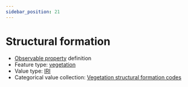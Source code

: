 ```yaml
---
sidebar_position: 21
---
```



# Structural formation

- [Observable property](/viewers/dawe-vocabs?uri=https://linked.data.gov.au/def/nrm/103f26cb-0194-45d2-8b1a-e18e1da6df2b) definition
- Feature type: [vegetation](http://linked.data.gov.au/def/tern-cv/2be2d5ce-ca9d-4dff-8e79-948983944f95)
- Value type: [IRI](https://w3id.org/tern/ontologies/tern/IRI)
- Categorical value collection: [Vegetation structural formation codes](/viewers/dawe-vocabs?uri=https://linked.data.gov.au/def/nrm/6e9baf51-566e-4a5d-93c4-a6e097dc364d)

<Example
  protocolModule="plot-description"
  observableProperty="https://linked.data.gov.au/def/nrm/103f26cb-0194-45d2-8b1a-e18e1da6df2b"
/>
